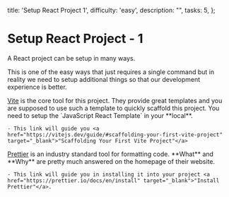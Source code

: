 
  title: 'Setup React Project 1',
  difficulty: 'easy',
  description:
    "",
  tasks: 5,
};

# Setup React Project - 1

A React project can be setup in many ways.

This is one of the easy ways that just requires a single command but in reality we need to setup additional things so that our development experience is better.

<ProjectTasks>
  <ProjectTaskItem id={1} taskName='Vite'>
    <a href="https://vitejs.dev/" target="_blank">Vite</a> is the core tool for this project. They provide great templates and you are supposed to use such a template to quickly scaffold this project.
    You need to setup the `JavaScript React Template` in your **local**.
    
    - This link will guide you <a href="https://vitejs.dev/guide/#scaffolding-your-first-vite-project" target="_blank">"Scaffolding Your First Vite Project"</a>
  </ProjectTaskItem>
  
  <ProjectTaskItem id={2} taskName='Prettier'>
    <a href="https://prettier.io/" target="_blank">Prettier</a> is an industry standard tool for formatting code. **What** and **Why** are pretty much answered on the homepage of their website.

    - This link will guide you in installing it into your project <a href="https://prettier.io/docs/en/install" target="_blank">"Install Prettier"</a>.
  </ProjectTaskItem>
</ProjectTasks>
